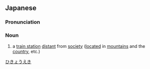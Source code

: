==Japanese==
{{wikipedia|lang=ja}}
{{ja-kanjitab|ひ|きょう|えき|yomi=o}}

===Pronunciation===
{{ja-pron|ひきょうえき|y=o}}

===Noun===
{{ja-noun|ひきょうえき}}

# a [[train station]] [[distant]] from [[society]] ([[located]] in [[mountain]]s and the [[country]], etc.)

[[Category:ja:Rail transportation|ひきょうえき]]